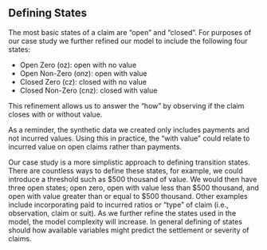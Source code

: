 ## Defining States

The most basic states of a claim are "open" and "closed". For purposes of our case study we further refined our model to include the following four states:
  
* Open Zero (oz): open with no value
* Open Non-Zero (onz): open with value
* Closed Zero (cz): closed with no value
* Closed Non-Zero (cnz): closed with value
  
This refinement allows us to answer the "how" by observing if the claim closes with or without value. 

As a reminder, the synthetic data we created only includes payments and not incurred values. Using this in practice, the "with value" could relate to incurred value on open claims rather than payments.

Our case study is a more simplistic approach to defining transition states. There are countless ways to define these states, for example, we could introduce a threshold such as \$500 thousand of value. We would then have three open states; open zero, open with value less than \$500 thousand, and open with value greater than or equal to $500 thousand. Other examples include incorporating paid to incurred ratios or "type" of claim (i.e., observation, claim or suit). As we further refine the states used in the model, the model complexity will increase. In general defining of states should how available variables might predict the settlement or severity of claims.
